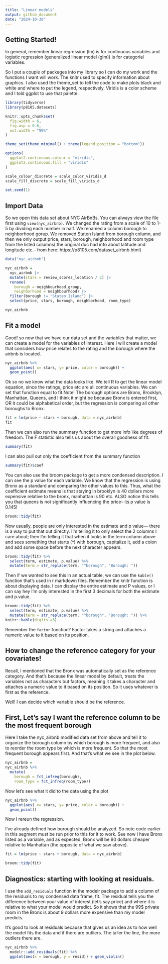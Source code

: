 ```yaml
---
title: "Linear models"
output: github_document
date: "2024-10-30"
---
```


## Getting Started! 

In general, remember linear regression (lm) is for continuous variables and logistic regression (generalized linear model (glm)) is for categorial variables. 

So I put a couple of packages into my library so I can do my work and the functions I want will work. The knitr used to specify information about graphics. I also used the theme_set to tell the code to make plots black and white and where to put the legend, respectively. Viridis is a color scheme and I told ggplot to use that palette. 

```r
library(tidyverse)
library(p8105.datasets)

knitr::opts_chunk$set(
  fig.width = 6, 
  fig.asp = 0.6, 
  out.width = "90%"
)

theme_set(theme_minimal() + theme(legend.position = "bottom"))

options(
  ggplot2.continuous.colour = "viridis",
  ggplot2.continuous.fill = "viridis"
)

scale_colour_discrete = scale_color_viridis_d
scale_fill_discrete = scale_fill_viridis_d

set.seed(1)
```

## Import Data

So we open this data set about NYC AirBnBs. You can always view the file first using `view(nyc_airbnb)`. We changed the rating from a scale of 10 to 1-5 by dividing each number in half. We renamed a column borough to neighborhood gorup. We removed Staten Island from borough column, and then we only output price, stars, borough, neighborhood and room type from the listed columns( the original doc had info about latitude and longitude etc.-- from here: https://p8105.com/dataset_airbnb.html) 

```r
data("nyc_airbnb")

nyc_airbnb = 
  nyc_airbnb |> 
  mutate(stars = review_scores_location / 2) |> 
  rename(
    borough = neighbourhood_group,
    neighborhood = neighbourhood) |> 
  filter(borough != "Staten Island") |> 
  select(price, stars, borough, neighborhood, room_type)

nyc_airbnb
```

## Fit a model 

Good! so now that we have our data set and the variables that matter, we can create a model for the variables of interest. Here I will create a model that considers how price relates to the rating and the borough where the airbnb is located. 

```r
nyc_airbnb %>% 
  ggplot(aes( x= stars, y= price, color = borough)) +
  geom_point()
```

Ok so no we know what the data looks like. We tell R to get the linear model equation, since the ratings, price etc are all continuous variables. We can set that function equal to fit.Note! The borough options are Bronx, Brooklyn, Manhattan, Queens, and I think it might be because Bronx is entered first, OR it could be alphabetical order, but the regression is comparing all other boroughs to Bronx.  

```r
fit = lm(price ~ stars + borough, data = nyc_airbnb)
fit
```

Then we can also run the summary function to get more info like degrees of freedom. The F statistic also tells us about the overall goodness of fit. 

```r
summary(fit)
```
I can also pull out only the coefficient from the summary function 
```r
summary(fit)$coef
```
You can also use the broom package to get a more condensed description. I can see the p value for each variable. We know that the regression is using Bronx as a standard and comparing the other values to this. Thus, what the coefficient estimate means is that staying in brooklyn is 40 dollars more expensive relative to the bronx, manhattan is 90 etc. ALSO notice this tells you that queens is not significantly influencing the price-- its p value is 0.145!

```r
broom::tidy(fit)
```
Now usually, people are only interested in the estimate and p value--- there is a way to put that out directly. I'm telling it to only select the 2 columns I care about; then I'm telling it that when it looks in the term column above and sees something that starts (^) with borough, capitalize it, add a colon and add some space before the next character appears. 

```r
broom::tidy(fit) %>% 
  select(term, estimate, p.value) %>% 
  mutate(term = str_replace(term, "^borough", "Borough: "))
```
Then if we wanted to see this in an actual table, we can use the `kable()` function that's used in r markdown files. Remember the knitr function is about displaying data. I can display the entire estimate and P values, or I can say hey I'm only interested in the first 3 decimals for both the estimate and p.value.

```r
broom::tidy(fit) %>% 
  select(term, estimate, p.value) %>% 
  mutate(term = str_replace(term, "^borough", "Borough: ")) %>% 
knitr::kable(digits =3)
```

Remember the `factor` function? Factor takes a string and attaches a numeric value to it based on its position. 

## How to change the reference category for your covariates!

Recall, I mentioned that the Bronx was automatically set as the reference category. And that's because the linear model by default, treats the variables not as characters but factors, meaning it takes a character and attaches a numeric value to it based on its position. So it uses whatever is first as the reference. 

Well! I can decide which variable should be the reference. 


## First, Let's say I want the reference column to be the most frequent borough

Here I take the nyc_airbnb modified data set from above and tell it to organize the borough column by which borough is more frequent, and also to reorder the room type by which is more frequent. So that the most frequent borough appears first. And that's what we see in the plot below.

```r
nyc_airbnb = 
nyc_airbnb %>% 
  mutate(
    borough = fct_infreq(borough),
    room_type = fct_infreq(room_type))
```

Now let's see what it did to the data using the plot
```r
nyc_airbnb %>% 
  ggplot(aes( x= stars, y= price, color = borough)) +
  geom_point()
```
Now I rereun the regression.

I've already defined how borough should be analyzed. So note code earlier in this segment must be run prior to this for it to work. See now I have Bronx listed as a variable, and as expected, Bronx will be 90 dollars cheaper relative to Manhattan (the opposite of what we saw above). 

```r
fit = lm(price ~ stars + borough, data = nyc_airbnb)

broom::tidy(fit)
```
## Diagnostics: starting with looking at residuals. 

I use the `add_residuals` function in the modelr package to add a column of the residuals to my condensed data frame, fit. 
The residual tells you the difference between your value of interest (let's say price) and where it is relative to what your model would predict. So it shows that the 99$ private room in the Bronx is about 9 dollars more expensive than my model predicts. 

It's good to look at residuals because that gives us an idea as to how well the model fits the data and if there are outliers. The taller the line, the more outliers there are. 

```r
nyc_airbnb %>% 
  modelr::add_residuals(fit) %>% 
  ggplot(aes(x = borough, y = resid)) + geom_violin()
```

